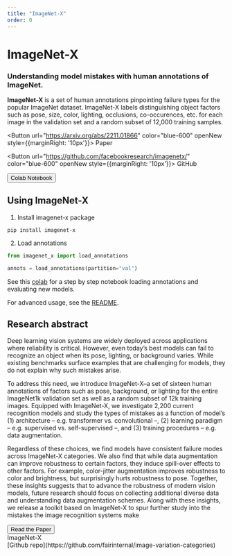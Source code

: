 ```yaml
---
title: "ImageNet-X"
order: 0
---
```

<Content color="indigo-200" spaceTop spaceBottom>

# ImageNet-X

### Understanding model mistakes with human annotations of ImageNet.

**ImageNet-X** is a set of human annotations pinpointing failure types for the popular ImageNet dataset. ImageNet-X labels distinguishing object factors such as pose, size, color, lighting, occlusions, co-occurences, etc. for each image in the validation set and
a random subset of 12,000 training samples.

<Button url="https://arxiv.org/abs/2211.01866" color="blue-600" openNew style={{marginRight: '10px'}}>
Paper
</Button> 

<Button url="https://github.com/facebookresearch/imagenetx/" color="blue-600" openNew style={{marginRight: '10px'}}>
GitHub
</Button>

<Button url="https://colab.research.google.com/drive/1snegwqRKjqjwBEyq0-YY9_NOmTai8hT_?usp=sharing" color="blue-600" openNew>
Colab Notebook
</Button>

</Content>
<Gallery color="indigo-200" style={{opacity:0.9}} fullWidth spaceBottom>
  <Image url="/assets/images/landing.png" />
</Gallery>

<Content noteLeft="ImageNet-X can be used to surface mistake types for any ImageNet classifier" spaceTop spaceBottom>

## Using ImageNet-X

1. Install imagenet-x package

```
pip install imagenet-x
```

2. Load annotations
```python
from imagenet_x import load_annotations

annots = load_annotations(partition="val")
```

See this [colab](https://colab.research.google.com/drive/1snegwqRKjqjwBEyq0-YY9_NOmTai8hT_?usp=sharing) for a step by step notebook loading annotations and evaluating new models.

For advanced usage, see the [README](https://github.com/facebookresearch/imagenetx/).

</Content>

<Content spaceBottom>

## Research abstract

Deep learning vision systems are widely deployed across applications where reliability is critical.
However, even today’s best models can fail to recognize an object when its pose, lighting, or background varies.
While existing benchmarks surface examples that are challenging for models, they do not explain why such mistakes arise.

To address this need, we introduce ImageNet-X–a set of sixteen human annotations of factors such as pose, background, or lighting for the entire ImageNet1k validation set as well as a random subset of 12k training images.
Equipped with ImageNet-X, we investigate 2,200 current recognition models and study the types of mistakes as a function of model’s
(1) architecture – e.g. transformer vs. convolutional –, (2) learning paradigm – e.g. supervised vs. self-supervised –, and (3) training procedures – e.g. data augmentation.

Regardless of these choices, we find models have consistent failure modes across ImageNet-X categories.
We also find that while data augmentation can improve robustness to certain factors, they induce spill-over effects to other factors.
For example, color-jitter augmentation improves robustness to color and brightness, but surprisingly hurts robustness to pose.
Together, these insights suggests that to advance the robustness of modern vision models, future research should focus on collecting additional diverse data and understanding data augmentation schemes.
Along with these insights, we release a toolkit based on ImageNet-X to spur further study into the mistakes the image recognition systems make

<Button url="https://arxiv.org/abs/2211.01866" color="blue-600" openNew>
  Read the Paper
</Button> 

</Content>


<Footer columns>
  <div>
  ImageNet-X
  </div>

  <div>
  [Github repo](https://github.com/fairinternal/image-variation-categories)  
  </div>
</Footer>

